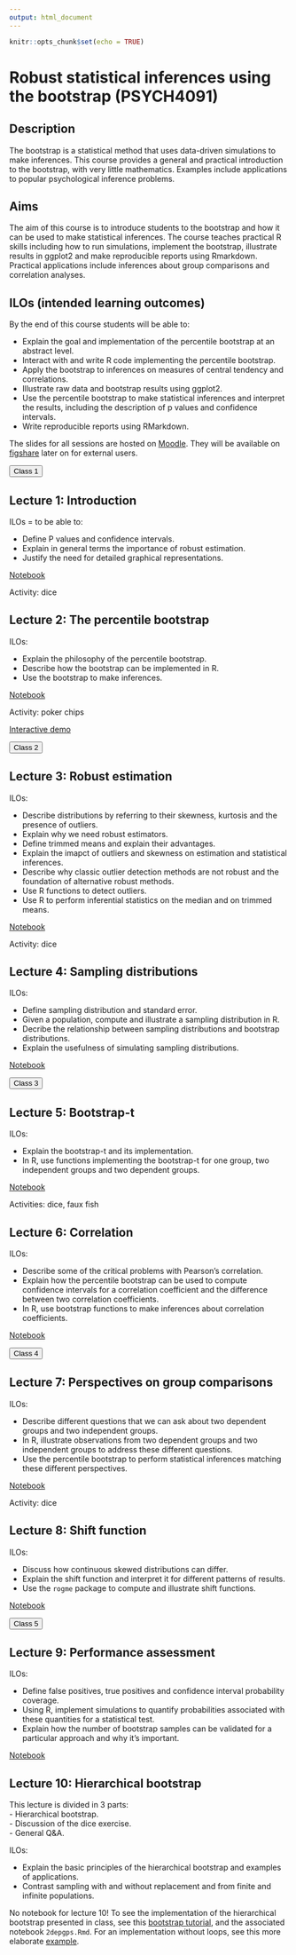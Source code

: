 ```yaml
---
output: html_document
---
```


```r
knitr::opts_chunk$set(echo = TRUE)
```

# Robust statistical inferences using the bootstrap (PSYCH4091)

## Description

The bootstrap is a statistical method that uses data-driven simulations to make inferences.
This course provides a general and practical introduction to the bootstrap, with very little mathematics.
Examples include applications to popular psychological inference problems.

## Aims

The aim of this course is to introduce students to the bootstrap and how it can be used to make statistical inferences.
The course teaches practical R skills including how to run simulations, implement the bootstrap, illustrate results in ggplot2 and make reproducible reports using Rmarkdown. Practical applications include inferences about group comparisons and correlation analyses.

## ILOs (intended learning outcomes)

By the end of this course students will be able to:

-	Explain the goal and implementation of the percentile bootstrap at an abstract level.
-	Interact with and write R code implementing the percentile bootstrap.
-	Apply the bootstrap to inferences on measures of central tendency and correlations.
-	Illustrate raw data and bootstrap results using ggplot2.
-	Use the percentile bootstrap to make statistical inferences and interpret the results, including the description of p values and confidence intervals.
-	Write reproducible reports using RMarkdown.

The slides for all sessions are hosted on [Moodle](https://moodle.gla.ac.uk/login/index.php). They will be available on [figshare]() later on for external users.

<button type="button" class="btn btn-success btn-lg btn-block font-weight-bold">Class 1</button>

## Lecture 1: Introduction

ILOs = to be able to:  

- Define P values and confidence intervals.  
- Explain in general terms the importance of robust estimation.  
- Justify the need for detailed graphical representations.

[Notebook](nb1.html)  

Activity: dice  

## Lecture 2: The percentile bootstrap

ILOs: 

- Explain the philosophy of the percentile bootstrap.  
- Describe how the bootstrap can be implemented in R.  
- Use the bootstrap to make inferences.

[Notebook](nb2.html)

Activity: poker chips

[Interactive demo](https://seeing-theory.brown.edu/frequentist-inference/index.html#section2)

<button type="button" class="btn btn-success btn-lg btn-block font-weight-bold">Class 2</button>

## Lecture 3: Robust estimation

ILOs: 

- Describe distributions by referring to their skewness, kurtosis and the presence of outliers.  
- Explain why we need robust estimators.  
- Define trimmed means and explain their advantages.  
- Explain the imapct of outliers and skewness on estimation and statistical inferences.  
- Describe why classic outlier detection methods are not robust and the foundation of alternative robust methods.  
- Use R functions to detect outliers.  
- Use R to perform inferential statistics on the median and on trimmed means.

[Notebook](nb3.html)

Activity: dice

## Lecture 4: Sampling distributions

ILOs: 

- Define sampling distribution and standard error.  
- Given a population, compute and illustrate a sampling distribution in R.  
- Decribe the relationship between sampling distributions and bootstrap distributions.  
- Explain the usefulness of simulating sampling distributions.

[Notebook](nb4.html)

<button type="button" class="btn btn-success btn-lg btn-block font-weight-bold">Class 3</button>

## Lecture 5: Bootstrap-t

ILOs:  

- Explain the bootstrap-t and its implementation.  
- In R, use functions implementing the bootstrap-t for one group, two independent groups and two dependent groups.  

[Notebook](nb5.html)

Activities: dice, faux fish

## Lecture 6: Correlation

ILOs: 

- Describe some of the critical problems with Pearson's correlation.  
- Explain how the percentile bootstrap can be used to compute confidence intervals for a correlation coefficient and the difference between two correlation coefficients.  
- In R, use bootstrap functions to make inferences about correlation coefficients.  

[Notebook](nbk6.html)

<button type="button" class="btn btn-success btn-lg btn-block font-weight-bold">Class 4</button>

## Lecture 7: Perspectives on group comparisons

ILOs:  

- Describe different questions that we can ask about two dependent groups and two independent groups.  
- In R, illustrate observations from two dependent groups and two independent groups to address these different questions.  
- Use the percentile bootstrap to perform statistical inferences matching these different perspectives.

[Notebook](nb7.html)

Activity: dice

## Lecture 8: Shift function

ILOs:

- Discuss how continuous skewed distributions can differ.  
- Explain the shift function and interpret it for different patterns of results.  
- Use the `rogme` package to compute and illustrate shift functions.

[Notebook](nb8.html)

<button type="button" class="btn btn-success btn-lg btn-block font-weight-bold">Class 5</button>

## Lecture 9: Performance assessment

ILOs: 

- Define false positives, true positives and confidence interval probability coverage.  
- Using R, implement simulations to quantify probabilities associated with these quantities for a statistical test.
- Explain how the number of bootstrap samples can be validated for a particular approach and why it's important.

[Notebook](nb9.html)

## Lecture 10: Hierarchical bootstrap

This lecture is divided in 3 parts:  
- Hierarchical bootstrap.  
- Discussion of the dice exercise.  
- General Q&A.

ILOs: 

- Explain the basic principles of the hierarchical bootstrap and examples of applications.  
- Contrast sampling with and without replacement and from finite and infinite populations.  

No notebook for lecture 10! To see the implementation of the hierarchical bootstrap presented in class, see this [bootstrap tutorial](https://psyarxiv.com/h8ft7/), and the associated notebook `2depgps.Rmd`. For an implementation without loops, see this more elaborate [example](https://www.r-bloggers.com/resampling-hierarchically-structured-data-recursively/). 


